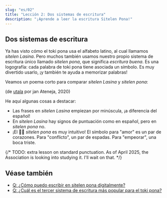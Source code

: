 ```yaml
---
slug: "es/02"
title: "Lección 2: Dos sistemas de escritura"
description: "¡Aprende a leer la escritura Sitelen Pona!"
---
```



## Dos sistemas de escritura

Ya has visto cómo el toki pona usa el alfabeto latino, al cual llamamos _sitelen Lasina_. Pero muchos también usamos nuestro propio sistema de escritura único llamado _sitelen pona_, que significa _escritura buena_. Es una logografía: cada palabra de toki pona tiene asociada un símbolo. Es muy divertido usarlo, ¡y también te ayuda a memorizar palabras!

Veamos un poema corto para comparar _sitelen Lasina_ y _sitelen pona_:

<Tabbed id="1">
  <Row sl="sina olin e utala." m="Amas el conflicto." />
  <Row sl="taso sina sona ala:" m="Pero no entiendes" />
  <Row sl="utala li ike e sina." m="que el conflicto te empeora." />
</Tabbed>

(de [utala](https://utala.pona.la/toki-musi-lili/#utala) por jan Ateneja, 2020)  

He aquí algunas cosas a destacar:

- Las frases en _sitelen Lasina_ empiezan por minúscula, ¡a diferencia del español!
- En _sitelen Lasina_ hay signos de puntuación como en español, pero en _sitelen pona_ no.
- ¡El 󱥠󱥔 _sitelen pona_ es muy intuitivo! El símbolo para "amor" es un par de corazones. Para "conflicto", un par de espadas. Para "empeorar", una boca triste.

{/* TODO: extra lesson on standard punctuation. As of April 2025, the Association is looking into studying it. I'll wait on that. */}

## Véase también
* [Q: ¿Cómo puedo escribir en sitelen pona digitalmente?](/es/fonts//)
* [Q: ¿Cuál es el tercer sistema de escritura más popular para el toki pona?](/es/sitelen-sitelen//)
